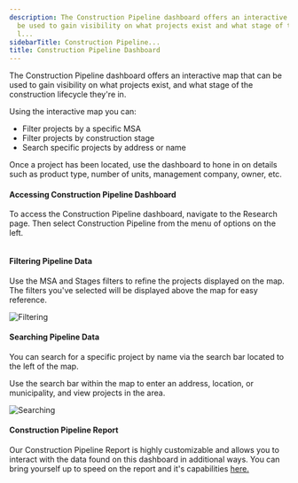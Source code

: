 ```yaml
---
description: The Construction Pipeline dashboard offers an interactive map that can
  be used to gain visibility on what projects exist and what stage of the construction
  l...
sidebarTitle: Construction Pipeline...
title: Construction Pipeline Dashboard
---
```


The Construction Pipeline dashboard offers an interactive map that can be used to gain visibility on what projects exist, and what stage of the construction lifecycle they're in. 


Using the interactive map you can:


* Filter projects by a specific MSA
* Filter projects by construction stage
* Search specific projects by address or name


Once a project has been located, use the dashboard to hone in on details such as product type, number of units, management company, owner, etc. 


#### Accessing Construction Pipeline Dashboard


To access the Construction Pipeline dashboard, navigate to the Research page. Then select Construction Pipeline from the menu of options on the left. 


<Frame>
  <img src="/images/radix/74730e66ec0f51bdbdc9f046b519d78e293c364f.png" alt="" />
</Frame>


#### Filtering Pipeline Data


Use the MSA and Stages filters to refine the projects displayed on the map. The filters you've selected will be displayed above the map for easy reference. 


<Frame>
  <img src="/images/radix/69d126bd1bf9415a6e8057e7b23f9ed2cbddd148.png" alt="Filtering" />
</Frame>


#### Searching Pipeline Data


You can search for a specific project by name via the search bar located to the left of the map.


Use the search bar within the map to enter an address, location, or municipality, and view projects in the area. 


<Frame>
  <img src="/images/radix/29f1dfd3eb6667e40d392744d7709499510771e8.png" alt="Searching" />
</Frame>



#### Construction Pipeline Report


Our Construction Pipeline Report is highly customizable and allows you to interact with the data found on this dashboard in additional ways. You can bring yourself up to speed on the report and it's capabilities [here.](kb://article/zendesk:radix:16508089274253)